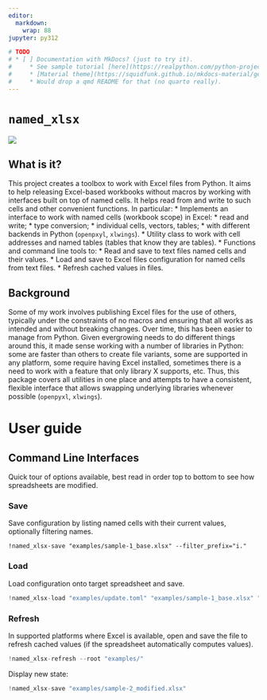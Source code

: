 ```yaml
---
editor:
  markdown:
    wrap: 88
jupyter: py312

# TODO
# * [ ] Documentation with MkDocs? (just to try it).
#     * See sample tutorial [here](https://realpython.com/python-project-documentation-with-mkdocs/#add-module-docstrings).
#     * [Material theme](https://squidfunk.github.io/mkdocs-material/getting-started/).
#     * Would drop a qmd README for that (no quarto really).
---
```

# `named_xlsx`
[![](https://img.shields.io/badge/code%20style-black-000000.svg)](https://github.com/psf/black)

## What is it?
This project creates a toolbox to work with Excel files from Python. 
It aims to help releasing Excel-based workbooks without macros
by working with interfaces built on top of named cells.
It helps read from and write to such cells and other convenient functions.
In particular:
* Implements an interface to work with named cells (workbook scope) in Excel:
  * read and write;
  * type conversion;
  * individual cells, vectors, tables;
  * with different backends in Python (`openpxyl`, `xlwings`).
* Utility class to work with cell addresses and named tables (tables that know they are tables).
* Functions and command line tools to:
  * Read and save to text files named cells and their values.
  * Load and save to Excel files configuration for named cells from text files.
  * Refresh cached values in files.

## Background
Some of my work involves publishing Excel files for the use of others,
typically under the constraints of no macros and 
ensuring that all works as intended and without breaking changes.
Over time, this has been easier to manage from Python.
Given evergrowing needs to do different things around this, 
it made sense working with a number of libraries in Python:
some are faster than others to create file variants, 
some are supported in any platform, 
some require having Excel installed,
sometimes there is a need to work with a feature that only library X supports, etc.
Thus, this package covers all utilities in one place and attempts to have a
consistent, flexible interface that allows swapping underlying libraries whenever possible
(`openpyxl`, `xlwings`).


# User guide
## Command Line Interfaces
Quick tour of options available, best read in order top to bottom
to see how spreadsheets are modified.

### Save
Save configuration by listing named cells with their current values,
optionally filtering names.

```commandline
!named_xlsx-save "examples/sample-1_base.xlsx" --filter_prefix="i."
```

### Load
Load configuration onto target spreadsheet and save.

```python
!named_xlsx-load "examples/update.toml" "examples/sample-1_base.xlsx" "examples/sample-2_modified.xlsx"
```

### Refresh
In supported platforms where Excel is available, open and save the file to refresh cached values
(if the spreadsheet automatically computes values).

```python
!named_xlsx-refresh --root "examples/"
```

Display new state:
```python
!named_xlsx-save "examples/sample-2_modified.xlsx"
```
